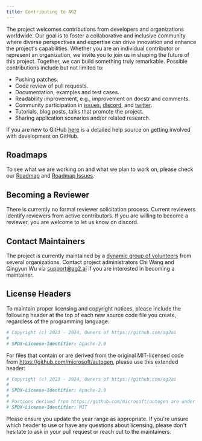 ```yaml
---
title: Contributing to AG2
---
```


The project welcomes contributions from developers and organizations worldwide. Our goal is to foster a collaborative and inclusive community where diverse perspectives and expertise can drive innovation and enhance the project's capabilities. Whether you are an individual contributor or represent an organization, we invite you to join us in shaping the future of this project. Together, we can build something truly remarkable. Possible contributions include but not limited to:

- Pushing patches.
- Code review of pull requests.
- Documentation, examples and test cases.
- Readability improvement, e.g., improvement on docstr and comments.
- Community participation in [issues](https://github.com/ag2ai/ag2/issues), [discord](https://discord.gg/pAbnFJrkgZ), and [twitter](https://twitter.com/Chi_Wang_).
- Tutorials, blog posts, talks that promote the project.
- Sharing application scenarios and/or related research.

If you are new to GitHub [here](https://docs.github.com/en/pull-requests/collaborating-with-pull-requests) is a detailed help source on getting involved with development on GitHub.

## Roadmaps

To see what we are working on and what we plan to work on, please check our
[Roadmap](https://ag2.ai/#roadmap) and [Roadmap Issues](https://github.com/ag2ai/ag2/issues?q=is%3Aopen+is%3Aissue+label%3Aroadmap).

## Becoming a Reviewer

There is currently no formal reviewer solicitation process. Current reviewers identify reviewers from active contributors. If you are willing to become a reviewer, you are welcome to let us know on discord.

## Contact Maintainers

The project is currently maintained by a [dynamic group of volunteers](https://github.com/ag2ai/ag2/blob/main/MAINTAINERS.md) from several organizations. Contact project administrators Chi Wang and Qingyun Wu via support@ag2.ai if you are interested in becoming a maintainer.


## License Headers

To maintain proper licensing and copyright notices, please include the following header at the top of each new source code file you create, regardless of the programming language:

```python
# Copyright (c) 2023 - 2024, Owners of https://github.com/ag2ai
#
# SPDX-License-Identifier: Apache-2.0
```

For files that contain or are derived from the original MIT-licensed code from https://github.com/microsoft/autogen, please use this extended header:

```python
# Copyright (c) 2023 - 2024, Owners of https://github.com/ag2ai
#
# SPDX-License-Identifier: Apache-2.0
#
# Portions derived from https://github.com/microsoft/autogen are under the MIT License.
# SPDX-License-Identifier: MIT
```

Please ensure you update the year range as appropriate. If you're unsure which header to use or have any questions about licensing, please don't hesitate to ask in your pull request or reach out to the maintainers.
